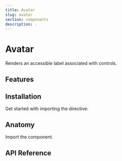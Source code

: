```yaml
---
title: Avatar
slug: avatar
section: components
description: .
---
```


# Avatar

<Description>Renders an accessible label associated with controls.</Description>


<ComponentPreview client:visible name="avatar" file="avatar-demo" />

## Features


## Installation

Get started with importing the directive:


## Anatomy

Import the component.

## API Reference


